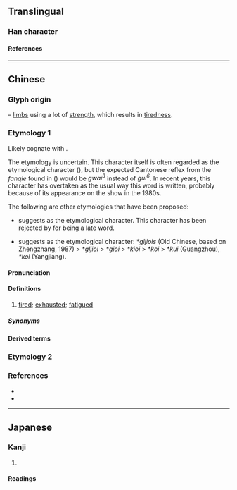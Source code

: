 {{also|㩻}}
{{character info}}
==Translingual==

===Han character===
{{Han char|rn=65|rad=支|as=02|sn=6|four=44402|canj=JEKS|ids=⿺支力}}

====References====
{{Han ref|kx=0467.050|dkj=02308|hdz=10367.030|uh=6530}}

----

==Chinese==
{{rfc|zh|<br>* Unattested glyph origin quoted from https://zh-yue.wikipedia.org/wiki/攰 <br>* Cantonese pronunciation ''[[gui6]]'' obtained from Cheung & Bauer differs from expected fanqie reading of ''[[gwai3]]''<br>* Additional sources needed besides https://yue.forvo.com/word/攰/#yue to verify its pronunciation.<br>* Pronunciation ''[[gwai3]]'', ''[[ci3]]'' obtained from 《粵語同音字典》 may need to be merged with etymology 2 of {{l|zh|㩻#Etymology 2|㩻|gloss= {{nobold|[[guì]]}} in Mandarin}}}}

===Glyph origin===
{{Han compound|支|t1=limb|力|t2=strength|ls=ic}} – [[limbs]] using a lot of [[strength]], which results in [[tiredness]].

===Etymology 1===
{{zh-forms|alt=癐,䠩}}
{{zh-wp|yue}}
Likely cognate with {{cog|hak|-}} {{zh-l|𤸁|khioi|tired}}.

The etymology is uncertain. This character itself is often regarded as the etymological character ({{zh-l|*本字}}), but the expected Cantonese reflex from the ''fanqie'' found in ''{{w|Jiyun}}'' ({{zh-l|*集韻}}) would be ''gwai<sup>3</sup>'' instead of ''gui<sup>6</sup>''. In recent years, this character has overtaken {{zh-l|*癐}} as the usual way this word is written, probably because of its appearance on the show {{w2|zh|每日一字 (香港)|每日一字}} in the 1980s.

The following are other etymologies that have been proposed:
* {{zh-ref|Bai (1980)}} suggests {{zh-l|䠩|tired}} as the etymological character. This character has been rejected by {{zh-ref|Yan (2000)}} for being a late word.
* {{zh-ref|Yan (2000)}} suggests {{zh-l|*睡|to sleep}} as the etymological character: ''*gljiois'' (Old Chinese, based on Zhengzhang, 1987) > ''*gljioi'' > ''*gioi'' > ''*kioi'' > ''*koi'' > ''*kui'' (Guangzhou), ''*kɔi'' (Yangjiang).

====Pronunciation====
{{zh-pron
|c=gui6
|cat=a
}}

====Definitions====
{{zh-hanzi}}

# {{lb|zh|Cantonese}} [[tired]]; [[exhausted]]; [[fatigued]]

=====Synonyms=====
{{zh-dial|累}}

====Derived terms====
{{zh-der|攰癩癩}}

===Etymology 2===
{{zh-see|㩻|v|[[thin]] and [[weak]]; [[fatigue]]; [[total]] [[exhaustion]]}}

===References===
* {{R:twedu|C04544-002#28}}
* {{R:yue:Jyutjam}}

----

==Japanese==

===Kanji===
{{ja-kanji|grade=|rs=支02}}

# {{rfdef|ja|sort=支02}}

====Readings====
{{ja-readings
|on=き
|kun=つかれきる
}}